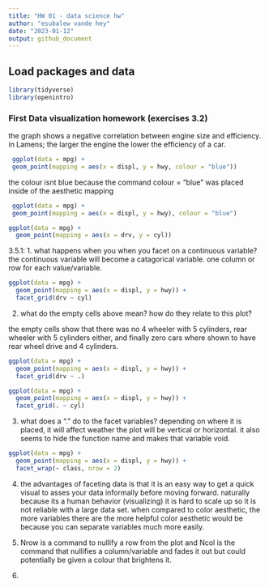 ```yaml
---
title: "HW 01 - data science hw"
author: "esubalew vande hey"
date: "2023-01-12"
output: github_document
---
```


## Load packages and data

```r
library(tidyverse)
library(openintro)
```

### First Data visualization homework (exercises 3.2)

the graph shows a negative correlation between engine size and efficiency. in Lamens; the larger the engine the lower the efficiency of a car.


```r
 ggplot(data = mpg) + 
 geom_point(mapping = aes(x = displ, y = hwy, colour = "blue")) 
```

the colour isnt blue because the command colour = "blue" was placed inside of the aesthetic mapping
```r
 ggplot(data = mpg) + 
 geom_point(mapping = aes(x = displ, y = hwy), colour = "blue")  
```


```r
ggplot(data = mpg) + 
  geom_point(mapping = aes(x = drv, y = cyl))
```

3.5.1: 
1. what happens when you when you facet on a continuous variable?
the continuous variable will become a catagorical variable. one column or row for each value/variable.

```r
ggplot(data = mpg) + 
  geom_point(mapping = aes(x = displ, y = hwy)) + 
  facet_grid(drv ~ cyl)
```

2. what do the empty cells above mean? how do they relate to this plot?

the empty cells show that there was no 4 wheeler with 5 cylinders, rear wheeler with 5 cylinders either, and finally zero cars where shown to have rear wheel drive and 4 cylinders.

```r
ggplot(data = mpg) + 
  geom_point(mapping = aes(x = displ, y = hwy)) +
  facet_grid(drv ~ .)

ggplot(data = mpg) + 
  geom_point(mapping = aes(x = displ, y = hwy)) +
  facet_grid(. ~ cyl)
```

3. what does a "." do to the facet variables?
depending on where it is placed, it will affect weather the plot will be vertical or horizontal. it also seems to hide the function name and makes that variable void.

```r
ggplot(data = mpg) + 
  geom_point(mapping = aes(x = displ, y = hwy)) + 
  facet_wrap(~ class, nrow = 2)
```

4. the advantages of faceting data is that it is an easy way to get a quick visual to asses your data informally before moving forward. naturally because its a human behavior (visualizing) it is hard to scale up so it is not reliable with a large data set. when compared to color aesthetic, the more variables there are the more helpful color aesthetic would be because you can separate variables much more easily. 


5. Nrow is a command to nullify a row from the plot and Ncol is the command that nullifies a column/variable and fades it out but could potentially be given a colour that brightens it.



6. 


